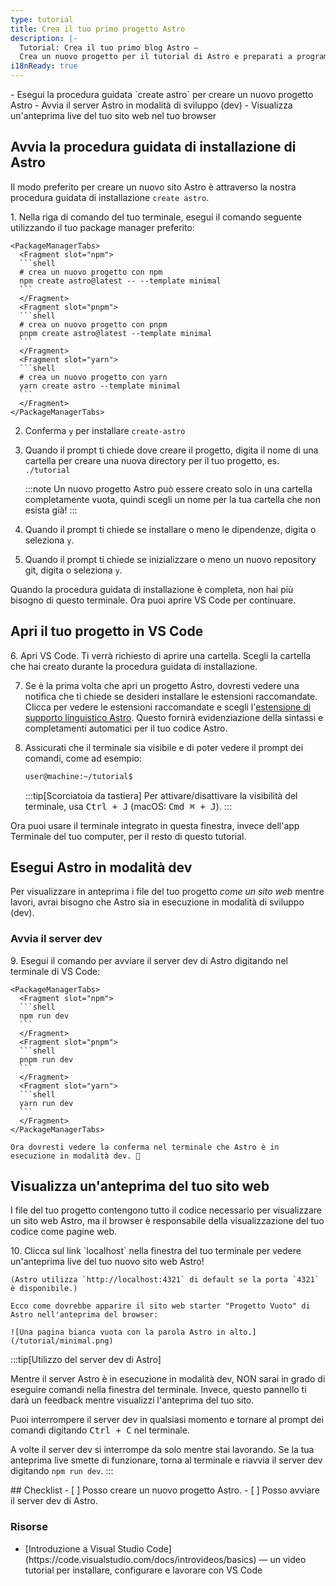 ```yaml
---
type: tutorial
title: Crea il tuo primo progetto Astro
description: |-
  Tutorial: Crea il tuo primo blog Astro —
  Crea un nuovo progetto per il tutorial di Astro e preparati a programmare
i18nReady: true
---
```


<PreCheck>
  - Esegui la procedura guidata `create astro` per creare un nuovo progetto Astro
  - Avvia il server Astro in modalità di sviluppo (dev)
  - Visualizza un'anteprima live del tuo sito web nel tuo browser
</PreCheck>

## Avvia la procedura guidata di installazione di Astro

Il modo preferito per creare un nuovo sito Astro è attraverso la nostra procedura guidata di installazione `create astro`.

<Steps>
1. Nella riga di comando del tuo terminale, esegui il comando seguente utilizzando il tuo package manager preferito:

    <PackageManagerTabs>
      <Fragment slot="npm">
      ```shell
      # crea un nuovo progetto con npm
      npm create astro@latest -- --template minimal
      ```
      </Fragment>
      <Fragment slot="pnpm">
      ```shell
      # crea un nuovo progetto con pnpm
      pnpm create astro@latest --template minimal
      ```
      </Fragment>
      <Fragment slot="yarn">
      ```shell
      # crea un nuovo progetto con yarn
      yarn create astro --template minimal
      ```
      </Fragment>
    </PackageManagerTabs>

2. Conferma `y` per installare `create-astro`
3. Quando il prompt ti chiede dove creare il progetto, digita il nome di una cartella per creare una nuova directory per il tuo progetto, es.
`./tutorial`

    :::note
    Un nuovo progetto Astro può essere creato solo in una cartella completamente vuota, quindi scegli un nome per la tua cartella che non esista già!
    :::

4. Quando il prompt ti chiede se installare o meno le dipendenze, digita o seleziona `y`.

5. Quando il prompt ti chiede se inizializzare o meno un nuovo repository git, digita o seleziona `y`.
</Steps>

Quando la procedura guidata di installazione è completa, non hai più bisogno di questo terminale. Ora puoi aprire VS Code per continuare.

## Apri il tuo progetto in VS Code

<Steps>
6. Apri VS Code. Ti verrà richiesto di aprire una cartella. Scegli la cartella che hai creato durante la procedura guidata di installazione.

7. Se è la prima volta che apri un progetto Astro, dovresti vedere una notifica che ti chiede se desideri installare le estensioni raccomandate. Clicca per vedere le estensioni raccomandate e scegli l'[estensione di supporto linguistico Astro](https://marketplace.visualstudio.com/items?itemName=astro-build.astro-vscode). Questo fornirà evidenziazione della sintassi e completamenti automatici per il tuo codice Astro.

8. Assicurati che il terminale sia visibile e di poter vedere il prompt dei comandi, come ad esempio:

    ```sh
    user@machine:~/tutorial$
    ```

    :::tip[Scorciatoia da tastiera]
    Per attivare/disattivare la visibilità del terminale, usa <kbd>Ctrl + J</kbd> (macOS: <kbd>Cmd ⌘ + J</kbd>).
    :::
</Steps>

Ora puoi usare il terminale integrato in questa finestra, invece dell'app Terminale del tuo computer, per il resto di questo tutorial.



## Esegui Astro in modalità dev

Per visualizzare in anteprima i file del tuo progetto _come un sito web_ mentre lavori, avrai bisogno che Astro sia in esecuzione in modalità di sviluppo (dev).

### Avvia il server dev

<Steps>
9. Esegui il comando per avviare il server dev di Astro digitando nel terminale di VS Code:

    <PackageManagerTabs>
      <Fragment slot="npm">
      ```shell
      npm run dev
      ```
      </Fragment>
      <Fragment slot="pnpm">
      ```shell
      pnpm run dev
      ```
      </Fragment>
      <Fragment slot="yarn">
      ```shell
      yarn run dev
      ```
      </Fragment>
    </PackageManagerTabs>

    Ora dovresti vedere la conferma nel terminale che Astro è in esecuzione in modalità dev. 🚀
</Steps>

## Visualizza un'anteprima del tuo sito web

I file del tuo progetto contengono tutto il codice necessario per visualizzare un sito web Astro, ma il browser è responsabile della visualizzazione del tuo codice come pagine web.

<Steps>
10. Clicca sul link `localhost` nella finestra del tuo terminale per vedere un'anteprima live del tuo nuovo sito web Astro!

    (Astro utilizza `http://localhost:4321` di default se la porta `4321` è disponibile.)

    Ecco come dovrebbe apparire il sito web starter "Progetto Vuoto" di Astro nell'anteprima del browser:

    ![Una pagina bianca vuota con la parola Astro in alto.](/tutorial/minimal.png)

</Steps>

:::tip[Utilizzo del server dev di Astro]

Mentre il server Astro è in esecuzione in modalità dev, NON sarai in grado di eseguire comandi nella finestra del terminale. Invece, questo pannello ti darà un feedback mentre visualizzi l'anteprima del tuo sito.

Puoi interrompere il server dev in qualsiasi momento e tornare al prompt dei comandi digitando <kbd>Ctrl + C</kbd> nel terminale.

A volte il server dev si interrompe da solo mentre stai lavorando. Se la tua anteprima live smette di funzionare, torna al terminale e riavvia il server dev digitando `npm run dev`.
:::

<Box icon="check-list">
## Checklist

<Checklist>
- [ ] Posso creare un nuovo progetto Astro.
- [ ] Posso avviare il server dev di Astro.
</Checklist>
</Box>

### Risorse

- <p>[Introduzione a Visual Studio Code](https://code.visualstudio.com/docs/introvideos/basics) <Badge class="neutral-badge" text="external" /> — un video tutorial per installare, configurare e lavorare con VS Code</p>
